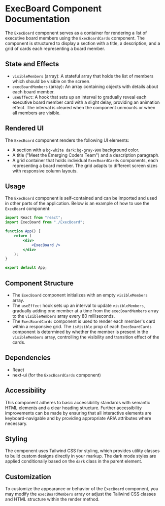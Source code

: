 # ExecBoard Component Documentation

The `ExecBoard` component serves as a container for rendering a list of executive board members using the `ExecBoardCards` component. The component is structured to display a section with a title, a description, and a grid of cards each representing a board member.

## State and Effects

- `visibleMembers` (array): A stateful array that holds the list of members which should be visible on the screen.
- `execBoardMembers` (array): An array containing objects with details about each board member.
- `useEffect`: A hook that sets up an interval to gradually reveal each executive board member card with a slight delay, providing an animation effect. The interval is cleared when the component unmounts or when all members are visible.

## Rendered UI

The `ExecBoard` component renders the following UI elements:

- A section with a `bg-white dark:bg-gray-900` background color.
- A title ("Meet the Emerging Coders Team") and a description paragraph.
- A grid container that holds individual `ExecBoardCards` components, each representing a board member. The grid adapts to different screen sizes with responsive column layouts.

## Usage

The `ExecBoard` component is self-contained and can be imported and used in other parts of the application. Below is an example of how to use the `ExecBoard` component:

```jsx
import React from "react";
import ExecBoard from "./ExecBoard";

function App() {
    return (
        <div>
            <ExecBoard />
        </div>
    );
}

export default App;
```

## Component Structure

- The `ExecBoard` component initializes with an empty `visibleMembers` array.
- The `useEffect` hook sets up an interval to update `visibleMembers`, gradually adding one member at a time from the `execBoardMembers` array to the `visibleMembers` array every 80 milliseconds.
- The `ExecBoardCards` component is used to render each member's card within a responsive grid. The `isVisible` prop of each `ExecBoardCards` component is determined by whether the member is present in the `visibleMembers` array, controlling the visibility and transition effect of the cards.

## Dependencies

- React
- next-ui (for the `ExecBoardCards` component)

## Accessibility

This component adheres to basic accessibility standards with semantic HTML elements and a clear heading structure. Further accessibility improvements can be made by ensuring that all interactive elements are keyboard-navigable and by providing appropriate ARIA attributes where necessary.

## Styling

The component uses Tailwind CSS for styling, which provides utility classes to build custom designs directly in your markup. The dark mode styles are applied conditionally based on the `dark` class in the parent element.

## Customization

To customize the appearance or behavior of the `ExecBoard` component, you may modify the `execBoardMembers` array or adjust the Tailwind CSS classes and HTML structure within the render method.